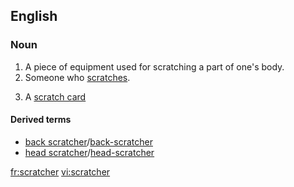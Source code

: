 ==English==

===Noun===
{{en-noun}}

# A piece of equipment used for scratching a part of one's body.
# Someone who [[scratch]]es.
# {{context|lottery}} A [[scratch card]]

====Derived terms====
*[[back scratcher]]/[[back-scratcher]]
*[[head scratcher]]/[[head-scratcher]]

[[fr:scratcher]]
[[vi:scratcher]]